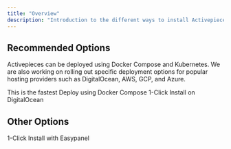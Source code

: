 ```yaml
---
title: "Overview"
description: "Introduction to the different ways to install Activepieces"
---
```


## Recommended Options

Activepieces can be deployed using Docker Compose and Kubernetes. We are also working on rolling out specific deployment options for popular hosting providers such as DigitalOcean, AWS, GCP, and Azure.

<CardGroup cols={2}>
  <Card title="Activepieces Cloud" icon="cloud" color="##5155D7" href="https://cloud.activepieces.com/">
   This is the fastest 
  </Card>

  <Card title="Docker Compose" icon="docker" color="#248fe0" href="./docker">
    Deploy using Docker Compose
  </Card>

  <Card title="DigitalOcean" icon="digital-ocean" color="#0169ff" href="./digitalocean">
    1-Click Install on DigitalOcean
  </Card>
</CardGroup>

## Other Options

<CardGroup cols={2}>
  <Card title="Easypanel" icon="server" color="#10B981" href="./easypanel">
   1-Click Install with Easypanel
  </Card>
</CardGroup>
